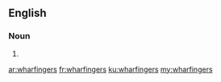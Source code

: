 ==English==

===Noun===
{{head|en|plural}}

# {{plural of|wharfinger|lang=en|nocat=1}}

[[ar:wharfingers]]
[[fr:wharfingers]]
[[ku:wharfingers]]
[[my:wharfingers]]